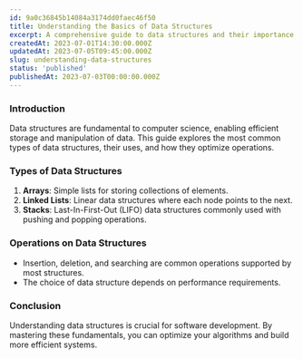 ```yaml
---
id: 9a0c36845b14084a3174dd0faec46f50
title: Understanding the Basics of Data Structures
excerpt: A comprehensive guide to data structures and their importance in computer science.
createdAt: 2023-07-01T14:30:00.000Z
updatedAt: 2023-07-05T09:45:00.000Z
slug: understanding-data-structures
status: 'published'
publishedAt: 2023-07-03T00:00:00.000Z
---
```


### Introduction

Data structures are fundamental to computer science, enabling efficient storage and manipulation of data. This guide explores the most common types of data structures, their uses, and how they optimize operations.

### Types of Data Structures

1. **Arrays**: Simple lists for storing collections of elements.
2. **Linked Lists**: Linear data structures where each node points to the next.
3. **Stacks**: Last-In-First-Out (LIFO) data structures commonly used with pushing and popping operations.

### Operations on Data Structures

- Insertion, deletion, and searching are common operations supported by most structures.
- The choice of data structure depends on performance requirements.

### Conclusion

Understanding data structures is crucial for software development. By mastering these fundamentals, you can optimize your algorithms and build more efficient systems.
